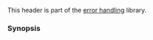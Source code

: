 {{cpp/header/title|system_error|notes={{mark c++11}}}}
{{cpp/header/navbar}}

This header is part of the [[cpp/error|error handling]] library.

{{dsc begin}}
{{dsc h1|Includes}}
{{dsc inc|cpp/header/dsc compare}}
{{dsc h1|Classes}}
{{dsc inc|cpp/error/dsc error_category}}
{{dsc inc|cpp/error/dsc error_condition}}
{{dsc inc|cpp/error/dsc errc}}
{{dsc inc|cpp/error/dsc error_code}}
{{dsc inc|cpp/error/dsc system_error}}
{{dsc inc|cpp/error/error_code/dsc is_error_code_enum}}
{{dsc inc|cpp/error/error_condition/dsc is_error_condition_enum}}
{{dsc inc|cpp/error/error_code/dsc hash}}
{{dsc h2|Forward declarations}}
{{dsc header|functional}}
{{dsc inc|cpp/utility/dsc hash}}
{{dsc h1|Functions}}
{{dsc inc|cpp/error/dsc generic_category}}
{{dsc inc|cpp/error/dsc system_category}}
{{dsc inc|cpp/error/error_code/dsc operator_cmp}}
{{dsc inc|cpp/error/error_code/dsc operator_ltlt}}
{{dsc inc|cpp/error/errc/dsc make_error_code}}
{{dsc inc|cpp/error/error_condition/dsc operator_cmp}}
{{dsc inc|cpp/error/errc/dsc make_error_condition}}
{{dsc end}}

===Synopsis===
{{cpp/synopsis/system_error}}

{{langlinks|es|ja|ru|zh}}